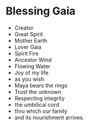 # Blessing Gaia

- Creator
- Great Spirit
- Mother Earth
- Lover Gaia
- Spirit Fire
- Ancestor Wind
- Flowing Water
- Joy of my life
- as you wish
- Maya bears the rings
- Trust the unknown
- Respecting integrity
- the umbilical cord
- thru which our family
- and its nourishment arrives.
